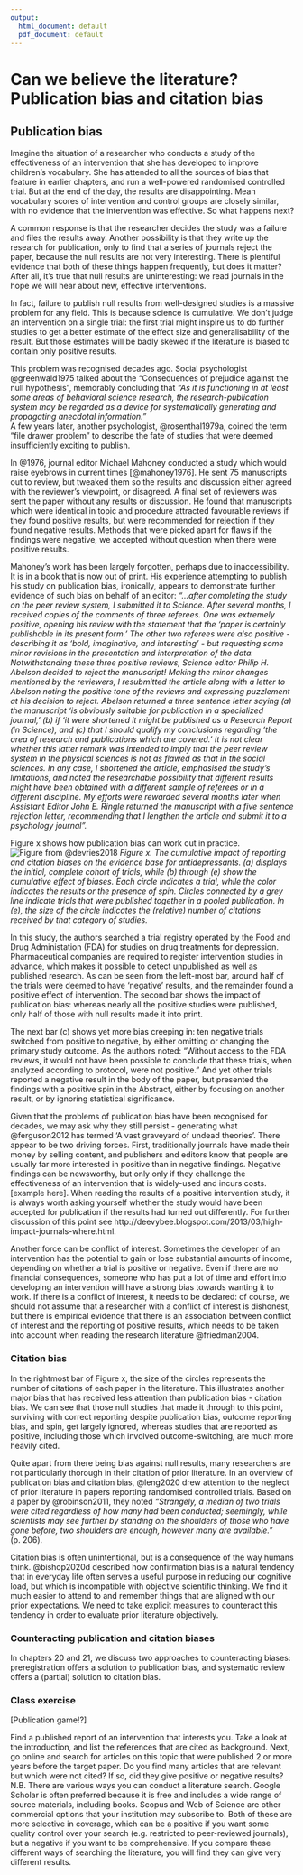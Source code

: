 ```yaml
---
output:
  html_document: default
  pdf_document: default
---
```


#	Can we believe the literature? Publication bias and citation bias 
## Publication bias  
Imagine the situation of a researcher who conducts a study of the effectiveness of an intervention that she has developed to improve children's vocabulary. She has attended to all the sources of bias that feature in earlier chapters, and run a well-powered randomised controlled trial. But at the end of the day, the results are disappointing. Mean vocabulary scores of intervention and control groups are closely similar, with no evidence that the intervention was effective. So what happens next?  

A common response is that the researcher decides the study was a failure and files the results away. Another possibility is that they write up the research for publication, only to find that a series of journals reject the paper, because the null results are not very interesting. There is plentiful evidence that both of these things happen frequently, but does it matter? After all, it's true that null results are uninteresting: we read journals in the hope we will hear about new, effective interventions. 

In fact, failure to publish null results from well-designed studies is a massive problem for any field. This is because science is cumulative. We don't judge an intervention on a single trial: the first trial might inspire us to do further studies to get a better estimate of the effect size and generalisability of the result. But those estimates will be badly skewed if the literature is biased to contain only positive results.  

This problem was recognised decades ago. Social psychologist @greenwald1975 talked about the "Consequences of prejudice against the null hypothesis", memorably concluding that _"As it is functioning in at least some areas of behavioral science research, the research-publication system may be regarded as a device for systematically generating and propagating anecdotal information."_  
A few years later, another psychologist, @rosenthal1979a, coined the term "file drawer problem" to describe the fate of studies that were deemed insufficiently exciting to publish.

In @1976, journal editor Michael Mahoney conducted a study which would raise eyebrows in current times [@mahoney1976]. He sent 75 manuscripts out to review, but tweaked them so the results and discussion either agreed with the reviewer's viewpoint, or disagreed. A final set of reviewers was sent the paper without any results or discussion. He found that manuscripts which were identical in topic and procedure attracted favourable reviews if they found positive results, but were recommended for rejection if they found negative results. Methods that were picked apart for flaws if the findings were negative, we accepted without question when there were positive results. 

<!---START CUSTOM BLOCK-->
Mahoney's work has been largely forgotten, perhaps due to inaccessibility. It is in a book that is now out of print. His experience attempting to publish his study on publication bias, ironically, appears to demonstrate further evidence of such bias on behalf of an editor:
_"...after completing the study on the peer review system, I submitted it to Science. After several months, I received copies of the comments of three referees. One was extremely positive, opening his review with the statement that the 'paper is certainly publishable in its present form.' The other two referees were also positive - describing it as 'bold, imaginative, and interesting' - but requesting some minor revisions in the presentation and interpretation of the data. Notwithstanding these three positive reviews, Science editor Philip H. Abelson decided to reject the manuscript! Making the minor changes mentioned by the reviewers, I resubmitted the article along with a letter to Abelson noting the positive tone of the reviews and expressing puzzlement at his decision to reject. Abelson returned a three sentence letter saying (a) the manuscript 'is obviously suitable for publication in a specialized journal,' (b) if 'it were shortened it might be published as a Research Report (in Science), and (c) that I should qualify my conclusions regarding 'the area of research and publications which are covered.' It is not clear whether this latter remark was intended to imply that the peer review system in the physical sciences is not as flawed as that in the social sciences. In any case, I shortened the article, emphasised the study's limitations, and noted the researchable possibility that different results might have been obtained with a different sample of referees or in a different discipline. My efforts were rewarded several months later when Assistant Editor John E. Ringle returned the manuscript with a five sentence rejection letter, recommending that I lengthen the article and submit it to a psychology journal"._
<!---END CUSTOM BLOCK-->

Figure x shows how publication bias can work out in practice. 
![Figure from @devries2018](devriesfig.jpg)
_Figure x. The cumulative impact of reporting and citation biases on the evidence base for antidepressants. (a) displays the initial, complete cohort of trials, while (b) through (e) show the cumulative effect of biases. Each circle indicates a trial, while the color indicates the results or the presence of spin. Circles connected by a grey line indicate trials that were published together in a pooled publication. In (e), the size of the circle indicates the (relative) number of citations received by that category of studies._

In this study, the authors searched a trial registry operated by the Food and Drug Administation (FDA) for studies on drug treatments for depression. Pharmaceutical companies are required to register intervention studies in advance, which makes it possible to detect unpublished as well as published research. As can be seen from the left-most bar, around half of the trials were deemed to have 'negative' results, and the remainder found a positive effect of intervention. The second bar shows the impact of publication bias: whereas nearly all the positive studies were published, only half of those with null results made it into print.  

The next bar (c) shows yet more bias creeping in: ten negative trials switched from positive to negative, by either omitting or changing the primary study outcome. As the authors noted: "Without access to the FDA reviews, it would not have been possible to conclude that these trials, when analyzed according to protocol, were not positive." And yet other trials reported a negative result in the body of the paper, but presented the findings with a positive spin in the Abstract, either by focusing on another result, or by ignoring statistical significance. 

Given that the problems of publication bias have been recognised for decades, we may ask why they still persist - generating what @ferguson2012 has termed 'A vast graveyard of undead theories'. There appear to be two driving forces. First, traditionally journals have made their money by selling content, and publishers and editors know that people are usually far more interested in positive than in negative findings. Negative findings can be newsworthy, but only only if they challenge the effectiveness of an intervention that is widely-used and incurs costs.  [example here].  When reading the results of a positive intervention study, it is always worth asking yourself whether the study would have been accepted for publication if the results had turned out differently. For further discussion of this point see http://deevybee.blogspot.com/2013/03/high-impact-journals-where.html. 

Another force can be conflict of interest. Sometimes the developer of an intervention has the potential to gain or lose substantial amounts of income, depending on whether a trial is positive or negative. Even if there are no financial consequences, someone who has put a lot of time and effort into developing an intervention will have a strong bias towards wanting it to work. If there is a conflict of interest, it needs to be declared: of course, we should not assume that a researcher with a conflict of interest is dishonest, but there is empirical evidence that there is an association between conflict of interest and the reporting of positive results, which needs to be taken into account when reading the research literature @friedman2004. 



### Citation bias  
In the rightmost bar of Figure x, the size of the circles represents the number of citations of each paper in the literature. This illustrates another major bias that has received less attention than publication bias - citation bias. We can see that those null studies that made it through to this point, surviving with correct reporting despite publication bias, outcome reporting bias, and spin, get largely ignored, whereas studies that are reported as positive, including those which involved outcome-switching, are much more heavily cited. 

Quite apart from there being bias against null results, many researchers are not particularly thorough in their citation of prior literature. In an overview of publication bias and citation bias, @leng2020 drew attention to the neglect of prior literature in papers reporting randomised controlled trials. Based on a paper by @robinson2011, they noted _"Strangely, a median of two trials were cited regardless of how many had been conducted; seemingly, while scientists may see further by standing on the shoulders of those who have gone before, two shoulders are enough, however many are available."_ (p. 206).  

Citation bias is often unintentional, but is a consequence of the way humans think. @bishop2020d described how confirmation bias is a natural tendency that in everyday life often serves a useful purpose in reducing our cognitive load, but which is incompatible with objective scientific thinking. We find it much easier to attend to and remember things that are aligned with our prior expectations. We need to take explicit measures to counteract this tendency in order to evaluate prior literature objectively. 

### Counteracting publication and citation biases  

In chapters 20 and 21, we discuss two approaches to counteracting biases: preregistration offers a solution to publication bias, and systematic review offers a (partial) solution to citation bias.  

### Class exercise  
[Publication game!?]


Find a published report of an intervention that interests you. Take a look at the introduction, and list the references that are cited as background. Next, go online and search for articles on this topic that were published 2 or more years before the target paper. Do you find many articles that are relevant but which were not cited? If so, did they give positive or negative results? 
N.B. There are various ways you can conduct a literature search. Google Scholar is often preferred because it is free and includes a wide range of source materials, including books. Scopus and Web of Science are other commercial options that your institution may subscribe to. Both of these are more selective in coverage, which can be a positive if you want some quality control over your search (e.g. restricted to peer-reviewed journals), but a negative if you want to be comprehensive. If you compare these different ways of searching the literature, you will find they can give very different results. 


